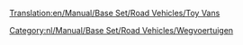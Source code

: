 [[Translation:en/Manual/Base Set/Road Vehicles/Toy Vans]]

{{nl/Manual/Base Set/Road Vehicles/Wegvoertuig|name     = MightyMover Speelgoedtruck
  |img      = en/Manual/Base Set/Road Vehicles/MightyMover Toy.png
  |price    = £4.797 (€ 9.594)
  |speed    = 30 mph (48 km/h)
  |annual   = £421 (€ 842)
  |designed = 1935
  |life     = 15
  |capacity = 17 stukken [[nl/Manual/Base Set/Cargos/Speelgoed|speelgoed]]
}}
{{nl/Manual/Base Set/Road Vehicles/Wegvoertuig|name     = Powernaught Speelgoedtruck
  |img      = en/Manual/Base Set/Road Vehicles/Powernaught Toy.png
  |price    = £6.027 (€ 12.054)
  |speed    = 55 mph (88 km/h)
  |annual   = £787 (€ 1.574)
  |designed = 1978
  |life     = 15
  |capacity = 19 stukken [[nl/Manual/Base Set/Cargos/Speelgoed|speelgoed]]
}}
{{nl/Manual/Base Set/Road Vehicles/Wegvoertuig|name     = Wizzow Speelgoedtruck
  |img      = en/Manual/Base Set/Road Vehicles/Wizzow Toy.png
  |price    = £6.437 (€ 12.874)
  |speed    = 70 mph (112 km/h)
  |annual   = £1.125 (€ 2.250)
  |designed = 2015
  |life     = 15
  |capacity = 22 stukken [[nl/Manual/Base Set/Cargos/Speelgoed|speelgoed]]
}}
[[Category:nl/Manual/Base Set/Road Vehicles/Wegvoertuigen]]